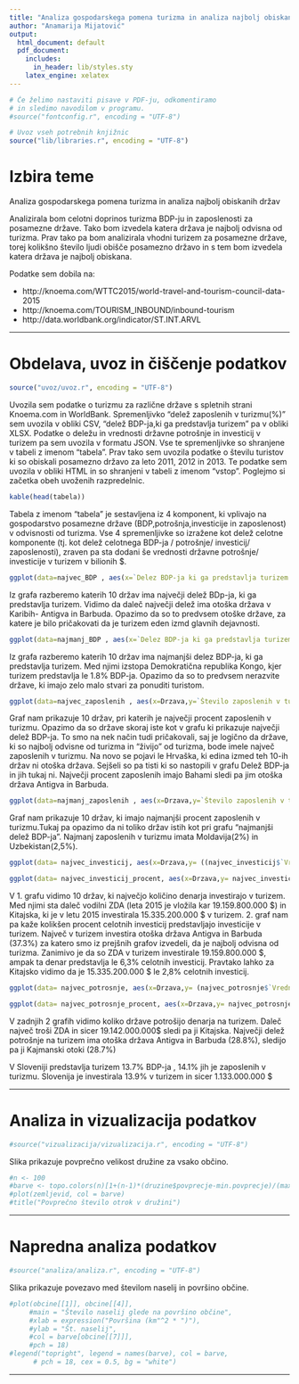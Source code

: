 ```yaml
---
title: "Analiza gospodarskega pomena turizma in analiza najbolj obiskanih držav"
author: "Anamarija Mijatović"
output:
  html_document: default
  pdf_document:
    includes:
      in_header: lib/styles.sty
    latex_engine: xelatex
---
```


```r
# Če želimo nastaviti pisave v PDF-ju, odkomentiramo
# in sledimo navodilom v programu.
#source("fontconfig.r", encoding = "UTF-8")

# Uvoz vseh potrebnih knjižnic
source("lib/libraries.r", encoding = "UTF-8")
```

# Izbira teme
Analiza gospodarskega pomena turizma in analiza najbolj obiskanih držav

Analizirala bom celotni doprinos turizma BDP-ju in zaposlenosti za posamezne države. Tako bom izvedela katera država je najbolj odvisna od turizma. Prav tako pa bom analizirala vhodni turizem za posamezne države, torej kolikšno število ljudi obišče posamezno državo in s tem bom izvedela katera država je najbolj obiskana.

Podatke sem dobila na: 

* http://knoema.com/WTTC2015/world-travel-and-tourism-council-data-2015 
* http://knoema.com/TOURISM_INBOUND/inbound-tourism
* http://data.worldbank.org/indicator/ST.INT.ARVL

***

# Obdelava, uvoz in čiščenje podatkov

```r
source("uvoz/uvoz.r", encoding = "UTF-8")
```

Uvozila sem podatke o turizmu za različne države s spletnih strani Knoema.com in WorldBank. Spremenljivko "delež zaposlenih v turizmu(%)"  sem uvozila v obliki CSV, "delež BDP-ja,ki ga predstavlja turizem" pa v obliki XLSX. Podatke o deležu in vrednosti državne potrošnje in investicij v turizem pa sem uvozila v formatu JSON. Vse te spremenljivke so shranjene v tabeli z imenom "tabela". Prav tako sem uvozila podatke o številu turistov ki so obiskali posamezno državo za leto 2011, 2012 in 2013. Te podatke sem uvozila v obliki HTML in so shranjeni v tabeli z imenom  "vstop".
Poglejmo si začetka obeh uvoženih razpredelnic.

```r
kable(head(tabela))

```

Tabela z imenom "tabela" je sestavljena iz 4 komponent, ki vplivajo na gospodarstvo posamezne države (BDP,potrošnja,investicije in zaposlenost) v odvisnosti od turizma. Vse 4 spremenljivke so izražene kot delež celotne komponente (tj. kot delež celotnega BDP-ja / potrošnje/ investicij/ zaposlenosti), zraven pa sta dodani še vrednosti državne potrošnje/ investicije v turizem v bilionih $.

```r
ggplot(data=najvec_BDP , aes(x=`Delez BDP-ja ki ga predstavlja turizem (%)`,y=Drzava))+ geom_point(aes(size= `Delez BDP-ja ki ga predstavlja turizem (%)`),colour="red")
```

Iz grafa razberemo katerih 10 držav ima največji delež BDp-ja, ki ga predstavlja turizem. Vidimo da daleč največji delež ima otoška država v Karibih- Antigva in Barbuda. Opazimo da so to predvsem otoške države, za katere je bilo pričakovati da je turizem eden izmd glavnih dejavnosti.

```r
ggplot(data=najmanj_BDP , aes(x=`Delez BDP-ja ki ga predstavlja turizem (%)`,y=Drzava)) + geom_point(aes(colour= `Delez BDP-ja ki ga predstavlja turizem (%)`),size=4)
```

Iz grafa razberemo katerih 10 držav ima najmanjši delez BDP-ja, ki ga predstavlja turizem. Med njimi izstopa Demokratična republika Kongo, kjer turizem predstavlja le 1.8% BDP-ja. Opazimo da so to predvsem nerazvite države, ki imajo zelo malo stvari za ponuditi turistom.


```r
ggplot(data=najvec_zaposlenih , aes(x=Drzava,y=`Število zaposlenih v turizmu(%)`))+ geom_bar(stat = "identity",aes(fill=Drzava))
```

Graf nam prikazuje 10 držav, pri katerih je največji procent zaposlenih v turizmu. Opazimo da so države skoraj iste kot v grafu ki prikazuje največji delež BDP-ja. To smo na nek način tudi pričakovali, saj je logično da države, ki so najbolj odvisne od turizma in "živijo" od turizma, bode imele največ zaposlenih v turizmu. Na novo se pojavi le Hrvaška, ki edina izmed teh 10-ih držav ni otoška država. Sejšeli so pa tisti ki so nastopili v grafu Delež BDP-ja in jih tukaj ni. Največji procent zaposlenih imajo Bahami sledi pa jim otoška država Antigva in Barbuda. 

```r
ggplot(data=najmanj_zaposlenih , aes(x=Drzava,y=`Število zaposlenih v turizmu(%)`))+ geom_bar(stat = "identity",aes(fill=Drzava))

```

Graf nam prikazuje 10 držav, ki imajo najmanjši procent zaposlenih v turizmu.Tukaj pa opazimo da ni toliko držav istih kot pri grafu "najmanjši delež BDP-ja". Najmanj zaposlenih v turizmu imata Moldavija(2%) in Uzbekistan(2,5%).

```r
ggplot(data= najvec_investicij, aes(x=Drzava,y= ((najvec_investicij$`Vrednost investicij v turizem (bilion $)`)*10^9))) +geom_bar(stat = "identity",aes(fill=`Vrednost investicij v turizem (bilion $)`))
```


```r
ggplot(data= najvec_investicij_procent, aes(x=Drzava,y= najvec_investicij_procent$`Delez investicij v turizem (%)`)) +geom_bar(stat = "identity",aes(fill=`Delez investicij v turizem (%)`))
```

V 1. grafu vidimo 10 držav, ki največjo količino denarja investirajo v turizem. Med njimi sta daleč vodilni ZDA (leta 2015 je vložila kar 19.159.800.000 $) in Kitajska, ki je v letu 2015 investirala 15.335.200.000 $ v turizem.
2. graf nam pa kaže kolikšen procent celotnih investicij predstavljajo investicije v turizem. Največ v turizem investira otoška država Antigva in Barbuda (37.3%) za katero smo iz prejšnih grafov izvedeli, da je najbolj odvisna od turizma. Zanimivo je da so ZDA v turizem investirale 19.159.800.000 $, ampak ta denar predstavlja le 6,3% celotnih investicij. Pravtako lahko za Kitajsko vidimo da je 15.335.200.000 $ le 2,8% celotnih investicij.

```r
ggplot(data= najvec_potrosnje, aes(x=Drzava,y= (najvec_potrosnje$`Vrednost drzavne potrosnje v turizmu (bilion $)`)*10^9)) +geom_bar(stat = "identity",aes(fill=`Vrednost drzavne potrosnje v turizmu (bilion $)`))
```


```r
ggplot(data= najvec_potrosnje_procent, aes(x=Drzava,y= najvec_potrosnje_procent$`Delez drzavne potrosnje v turizmu (%)`)) +geom_bar(stat = "identity",aes(fill=`Delez drzavne potrosnje v turizmu (%)`))
```

V zadnjih 2 grafih vidimo koliko države potrošijo denarja na turizem. Daleč največ troši ZDA in sicer 19.142.000.000$ sledi pa ji Kitajska. Največji delež potrošnje na turizem ima otoška država Antigva in Barbuda (28.8%), sledijo pa ji Kajmanski otoki (28.7%)


V Sloveniji predstavlja turizem 13.7% BDP-ja , 14.1% jih je zaposlenih v turizmu. Slovenija je investirala 13.9% v turizem in sicer 1.133.000.000 $



***

# Analiza in vizualizacija podatkov

```r
#source("vizualizacija/vizualizacija.r", encoding = "UTF-8")
```

Slika \ref{fig:zemljevid} prikazuje povprečno velikost družine za vsako občino.

```r
#n <- 100
#barve <- topo.colors(n)[1+(n-1)*(druzine$povprecje-min.povprecje)/(max.povprecje-min.povprecje)]
#plot(zemljevid, col = barve)
#title("Povprečno število otrok v družini")
```

***

# Napredna analiza podatkov

```r
#source("analiza/analiza.r", encoding = "UTF-8")
```

Slika \ref{fig:graf} prikazuje povezavo med številom naselij in površino občine.

```r
#plot(obcine[[1]], obcine[[4]],
     #main = "Število naselij glede na površino občine",
     #xlab = expression("Površina (km"^2 * ")"),
     #ylab = "Št. naselij",
     #col = barve[obcine[[7]]],
     #pch = 18)
#legend("topright", legend = names(barve), col = barve,
      # pch = 18, cex = 0.5, bg = "white")
```

***